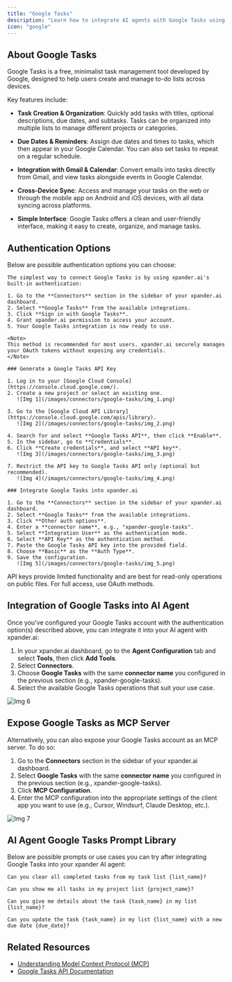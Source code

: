 ```yaml
---
title: "Google Tasks"
description: "Learn how to integrate AI agents with Google Tasks using xpander.ai. Create intelligent task workflows that automatically add, update, or complete tasks based on triggers from your apps, conversations, or calendar events."
icon: "google"
---
```


## About Google Tasks

Google Tasks is a free, minimalist task management tool developed by Google, designed to help users create and manage to-do lists across devices.

Key features include:

- **Task Creation & Organization**: Quickly add tasks with titles, optional descriptions, due dates, and subtasks. Tasks can be organized into multiple lists to manage different projects or categories.

- **Due Dates & Reminders**: Assign due dates and times to tasks, which then appear in your Google Calendar. You can also set tasks to repeat on a regular schedule.

- **Integration with Gmail & Calendar**: Convert emails into tasks directly from Gmail, and view tasks alongside events in Google Calendar.

- **Cross-Device Sync**: Access and manage your tasks on the web or through the mobile app on Android and iOS devices, with all data syncing across platforms.

- **Simple Interface**: Google Tasks offers a clean and user-friendly interface, making it easy to create, organize, and manage tasks.


## Authentication Options

Below are possible authentication options you can choose:

<Tabs>

  <Tab title="Built-in xpander.ai Auth">

    The simplest way to connect Google Tasks is by using xpander.ai's built-in authentication:

    1. Go to the **Connectors** section in the sidebar of your xpander.ai dashboard.  
    2. Select **Google Tasks** from the available integrations.  
    3. Click **Sign in with Google Tasks**.  
    4. Grant xpander.ai permission to access your account.  
    5. Your Google Tasks integration is now ready to use.

    <Note>
    This method is recommended for most users. xpander.ai securely manages your OAuth tokens without exposing any credentials.
    </Note>

  </Tab>

  <Tab title="API Access">

    ### Generate a Google Tasks API Key

    1. Log in to your [Google Cloud Console](https://console.cloud.google.com/).  
    2. Create a new project or select an existing one.  
       ![Img 1](/images/connectors/google-tasks/img_1.png)

    3. Go to the [Google Cloud API Library](https://console.cloud.google.com/apis/library).  
       ![Img 2](/images/connectors/google-tasks/img_2.png)

    4. Search for and select **Google Tasks API**, then click **Enable**.  
    5. In the sidebar, go to **Credentials**.  
    6. Click **Create credentials**, and select **API key**.  
       ![Img 3](/images/connectors/google-tasks/img_3.png)

    7. Restrict the API key to Google Tasks API only (optional but recommended).  
       ![Img 4](/images/connectors/google-tasks/img_4.png)

    ### Integrate Google Tasks into xpander.ai

    1. Go to the **Connectors** section in the sidebar of your xpander.ai dashboard.  
    2. Select **Google Tasks** from the available integrations.  
    3. Click **Other auth options**.  
    4. Enter a **connector name**, e.g., "xpander-google-tasks".  
    5. Select **Integration User** as the authentication mode.
    6. Select **API Key** as the authentication method.     
    7. Paste the Google Tasks API key into the provided field.  
    8. Choose **Basic** as the **Auth Type**.  
    9. Save the configuration.  
       ![Img 5](/images/connectors/google-tasks/img_5.png)
   
   <Warning>
    API keys provide limited functionality and are best for read-only operations on public files. For full access, use OAuth methods.
   </Warning>

  </Tab>

</Tabs>

## Integration of Google Tasks into AI Agent

Once you've configured your Google Tasks account with the authentication option(s) described above, you can integrate it into your AI agent with xpander.ai:

1. In your xpander.ai dashboard, go to the **Agent Configuration** tab and select **Tools**, then click **Add Tools**. 
2. Select **Connectors**.  
3. Choose **Google Tasks** with the same **connector name** you configured in the previous section (e.g., xpander-google-tasks).  
4. Select the available Google Tasks operations that suit your use case.  

![Img 6](/images/connectors/google-tasks/img_6.png)

## Expose Google Tasks as MCP Server

Alternatively, you can also expose your Google Tasks account as an MCP server. To do so:

1. Go to the **Connectors** section in the sidebar of your xpander.ai dashboard.  
2. Select **Google Tasks** with the same **connector name** you configured in the previous section (e.g., xpander-google-tasks).  
3. Click **MCP Configuration**.  
4. Enter the MCP configuration into the appropriate settings of the client app you want to use (e.g., Cursor, Windsurf, Claude Desktop, etc.).

![Img 7](/images/connectors/google-tasks/img_7.png)

## AI Agent Google Tasks Prompt Library

Below are possible prompts or use cases you can try after integrating Google Tasks into your xpander AI agent:

```
Can you clear all completed tasks from my task list {list_name}?
```

````
Can you show me all tasks in my project list {project_name}?
````

```
Can you give me details about the task {task_name} in my list {list_name}?
```

```
Can you update the task {task_name} in my list {list_name} with a new due date {due_date}?
```

## Related Resources

- [Understanding Model Context Protocol (MCP)](/user-guide/backend-configuration/connectors)
- [Google Tasks API Documentation](http://developers.google.com/workspace/tasks/reference/rest)
